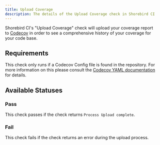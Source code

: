 ```yaml
---
title: Upload Coverage
description: The details of the Upload Coverage check in Shorebird CI
---
```


Shorebird CI's "Upload Coverage" check will upload your coverage report to
[Codecov](https://about.codecov.io) in order to see a comprehensive history of
your coverage for your code base.

## Requirements

This check only runs if a Codecov Config file is found in the repository. For
more information on this please consult the
[Codecov YAML documentation](https://docs.codecov.com/docs/codecov-yaml) for
details.

## Available Statuses

### Pass

This check passes if the check returns `Process Upload complete`.

### Fail

This check fails if the check returns an error during the upload process.

